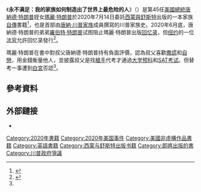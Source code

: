 {{Infobox book
| name         = 永不满足：我的家族如何制造出了世界上最危险的人<br/>''Too Much and Never Enough''
| image        = Too Much and Never Enough Front Cover (2020 first edition).jpg
| image_size   = 
| alt          = 
| caption      = 第一版封面
| author       = [[玛丽·特朗普|玛丽·特朗普]]
| cover_artist = 
| country      = {{USA}}
| language     = [[英國語文|英國語文]]
| series       = 
| subject      = [[唐納·川普|唐納·川普]]和[[唐納·川普家族|唐納·川普家族]]<ref name="book"/>
| publisher    = [[西蒙與舒斯特|西蒙與舒斯特]]<ref name="book"/>
| release_date = 2020年7月14日
| media_type   = 
| pages        = 240頁<ref name="book"/>
| size_weight  = 
| isbn         = 9781982141462
| isbn_note    = (Hardcover)<ref name="book">{{cite web |title=Too Much and Never Enough |url=https://www.simonandschuster.com/books/Too-Much-and-Never-Enough/Mary-L-Trump/9781982141462 |publisher=[[西蒙與舒斯特|西蒙與舒斯特]] |accessdate=June 25, 2020 |archive-date=2020-07-03 |archive-url=https://web.archive.org/web/20200703211027/https://www.simonandschuster.com/books/Too-Much-and-Never-Enough/Mary-L-Trump/9781982141462 |dead-url=no }}</ref>
| dewey        = 
| congress     = 
| oclc         = 
| preceded_by  = 
| followed_by  = 
}}
《'''永不满足：我的家族如何制造出了世界上最危险的人'''》（{{lang-en|''Too Much and Never Enough: How My Family Created the World's Most Dangerous Man''}}）是第45任[[美國總統|美國總統]][[唐納德·特朗普|唐納德·特朗普]]姪女[[瑪麗·特朗普|瑪麗·特朗普]]於2020年7月14日委託[[西蒙與舒斯特|西蒙與舒斯特]]出版的一本家族[[自傳|自傳]]書籍<ref name=vanityfair2>{{cite news |last1=Klein |first1=Charlotte |title=Trump's niece leaked his tax secrets to The New York Times; report |url=https://www.vanityfair.com/news/2020/06/trumps-niece-leaked-his-tax-secrets-to-the-new-york-times-report |accessdate=June 24, 2020 |work=[[名利场_(杂志)|名利场 (杂志)]] |date=June 15, 2020 |archive-date=2020-06-27 |archive-url=https://web.archive.org/web/20200627062153/https://www.vanityfair.com/news/2020/06/trumps-niece-leaked-his-tax-secrets-to-the-new-york-times-report |dead-url=no }}</ref>，也是首部由[[唐納·川普家族|唐納·川普家族]]成員撰寫的川普家族史。2020年6月底，唐納德·特朗普的弟弟[[羅伯特·特朗普|羅伯特·特朗普]]试图阻止瑪麗·特朗普出版[[回忆录|回忆录]]，但[[纽约|纽约]]的一位[[法官|法官]]允許回忆录發行<ref name=rfi>{{cite news |title=侄女新书爆料：特朗普高考时找枪手替考 自恋不足以形容 |url=https://www.rfi.fr/cn/%E6%94%BF%E6%B2%BB/20200708-%E4%BE%84%E5%A5%B3%E6%96%B0%E4%B9%A6%E7%88%86%E6%96%99-%E7%89%B9%E6%9C%97%E6%99%AE%E9%AB%98%E8%80%83%E6%97%B6%E6%89%BE%E6%9E%AA%E6%89%8B%E6%9B%BF%E8%80%83-%E8%87%AA%E6%81%8B%E4%B8%8D%E8%B6%B3%E4%BB%A5%E5%BD%A2%E5%AE%B9 |publisher=rfi |accessdate=2020-07-11 |archive-date=2020-07-10 |archive-url=https://web.archive.org/web/20200710160149/https://www.rfi.fr/cn/%E6%94%BF%E6%B2%BB/20200708-%E4%BE%84%E5%A5%B3%E6%96%B0%E4%B9%A6%E7%88%86%E6%96%99-%E7%89%B9%E6%9C%97%E6%99%AE%E9%AB%98%E8%80%83%E6%97%B6%E6%89%BE%E6%9E%AA%E6%89%8B%E6%9B%BF%E8%80%83-%E8%87%AA%E6%81%8B%E4%B8%8D%E8%B6%B3%E4%BB%A5%E5%BD%A2%E5%AE%B9 |dead-url=no }}</ref>。

瑪麗·特朗普在書中對叔父唐納德·特朗普持有負面評價，認為叔父喜歡[[撒謊|撒謊]]和[[自戀|自戀]]，用金錢衡量他人，並披露叔父是找[[槍手|槍手]]代考才通過[[大学预科|大学预科]]和[[SAT考试|SAT考试]]。但替考一事遭到[[白宮|白宮]]否認<ref name=rfi/>。

== 參考資料 ==
{{Reflist|2}}

==外部鏈接==
*{{Cite web|last=|first=|date=|title=Too Much and Never Enough|url=https://www.simonandschuster.com/books/Too-Much-and-Never-Enough/Mary-L-Trump/9781982141462|archive-url=https://web.archive.org/web/20200703211027/https://www.simonandschuster.com/books/Too-Much-and-Never-Enough/Mary-L-Trump/9781982141462|archive-date=2020-07-03|website=Simonandschuster.com|accessdate=2020-07-11|dead-url=no}}

{{Authority control}}

[[Category:2020年書籍|Category:2020年書籍]]
[[Category:2020年美国事件|Category:2020年美国事件]]
[[Category:美國非虛構作品書籍|Category:美國非虛構作品書籍]]
[[Category:英語書籍|Category:英語書籍]]
[[Category:西蒙与舒斯特出版书籍|Category:西蒙与舒斯特出版书籍]]
[[Category:即將出版的書|Category:即將出版的書]]
[[Category:川普政府爭議|Category:川普政府爭議]]